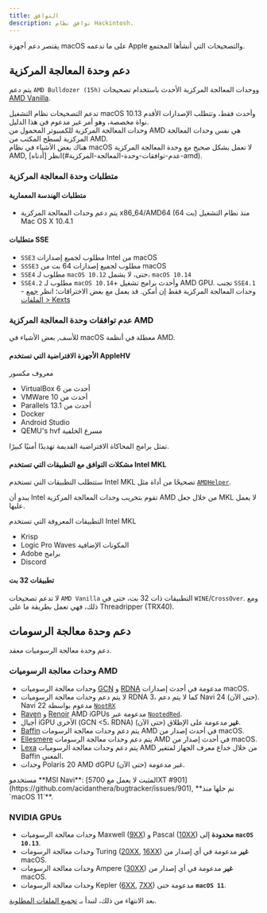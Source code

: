 ```yaml
---
title: التوافق
description: توافق نظام Hackintosh.
---
```



يقتصر دعم أجهزة macOS على ما تدعمه Apple والتصحيحات التي أنشأها المجتمع.

## دعم وحدة المعالجة المركزية

يتم دعم `AMD Bulldozer (15h)` ووحدات المعالجة المركزية الأحدث باستخدام تصحيحات [AMD Vanilla](https://github.com/AMD-OSX/AMD_Vanilla).

<Aside type="caution">
تدعم التصحيحات نظام التشغيل macOS 10.13 وأحدث فقط، وتتطلب الإصدارات الأقدم نواة مخصصة، وهو أمر غير مدعوم في هذا الدليل.
</Aside>

<Aside type="tip">
وحدات المعالجة المركزية للكمبيوتر المحمول من AMD هي نفس وحدات المعالجة المركزية لسطح المكتب من AMD.
</Aside>

<Aside type="danger">
هناك بعض الأشياء في نظام macOS لا تعمل بشكل صحيح مع وحدة المعالجة المركزية AMD, انظر [أدناه](#عدم-توافقات-وحدة-المعالجة-المركزية-amd).
</Aside>

### متطلبات وحدة المعالجة المركزية

#### متطلبات الهندسة المعمارية

- يتم دعم وحدات المعالجة المركزية x86_64/AMD64 (64 بت) منذ نظام التشغيل Mac OS X 10.4.1

#### متطلبات SSE

- `SSE3` مطلوب لجميع إصدارات Intel من macOS
- `SSSE3` مطلوب لجميع إصدارات 64 بت من macOS
- `SSE4` مطلوب لـ `macOS 10.12` حتى، لا يشمل، `macOS 10.14`
- `SSE4.2` مطلوب لـ `macOS 10.14`+ وأحدث برامج تشغيل AMD GPU. تجنب `SSE4.1` - وحدات المعالجة المركزية فقط إن أمكن. قد يعمل مع بعض الاختراقات؛ انظر [جمع الملفات > Kexts](/ar/guides/hackintosh/gathering-files/kexts/)

### عدم توافقات وحدة المعالجة المركزية AMD

للأسف, بعض الأشياء في macOS معطلة في أنظمة AMD.

#### الأجهزة الافتراضية التي تستخدم AppleHV

معروف مكسور

- VirtualBox أحدث من 6
- VMWare أحدث من 10
- Parallels أحدث من 13.1
- Docker
- Android Studio
- QEMU's hvf مسرع الخلفية

<Aside type="danger">
تمثل برامج المحاكاة الافتراضية القديمة تهديدًا أمنيًا كبيرًا.
</Aside>

#### مشكلات التوافق مع التطبيقات التي تستخدم Intel MKL

ستتطلب التطبيقات التي تستخدم Intel MKL تصحيحًا من أداة مثل [`AMDHelper`](https://github.com/alvindimas05/AMDHelper).

يبدو أن Intel تقوم بتخريب وحدات المعالجة المركزية AMD من خلال جعل MKL لا يعمل عليها.

التطبيقات المعروفة التي تستخدم Intel MKL

- Krisp
- Logic Pro Waves المكونات الإضافية
- Adobe برامج
- Discord

#### تطبيقات 32 بت

لا تدعم تصحيحات `AMD Vanilla` التطبيقات ذات 32 بت، حتى في `WINE`/`CrossOver`. ومع ذلك، فهي تعمل بطريقة ما على Threadripper (TRX40).

## دعم وحدة معالجة الرسومات

دعم وحدة معالجة الرسوميات معقد.

### وحدات معالجة الرسوميات AMD

- وحدات معالجة الرسوميات [GCN](https://en.wikipedia.org/wiki/Graphics_Core_Next) و [RDNA](<https://en.wikipedia.org/wiki/RDNA_(microarchitecture)>) مدعومة في أحدث إصدارات macOS.
- لا يتم دعم وحدات معالجة الرسوميات RDNA 3، كما لا يتم دعم Navi 24 (حتى الآن). Navi 22 مدعوم بواسطة [`NootRX`](/ar/applehax/nootrx/)
- [Raven](https://www.techpowerup.com/gpu-specs/amd-raven.g816) و [Renoir](https://www.techpowerup.com/gpu-specs/amd-renoir.g1058) AMD iGPUs مدعومة عبر [`NootedRed`](/ar/applehax/nootedred/).
- أجيال iGPU الأخرى (GCN \<5، RDNA) **غير** مدعومة على الإطلاق (حتى الآن).
- [Baffin](https://www.techpowerup.com/gpu-specs/amd-baffin.g796) يتم دعم وحدات معالجة الرسومات AMD في أحدث إصدار من macOS.
- [Ellesmere](https://www.techpowerup.com/gpu-specs/amd-ellesmere.g795) يتم دعم وحدات معالجة الرسومات AMD في أحدث إصدار من macOS.
- [Lexa](https://www.techpowerup.com/gpu-specs/amd-lexa.g806) يتم دعم وحدات معالجة الرسوميات AMD من خلال خداع معرف الجهاز لمتغير Baffin المعني.
- وحدات Polaris 20 AMD dGPU غير مدعومة (حتى الآن).

<Aside type="danger">
مستخدمو **MSI Navi**: [المثبت لا يعمل مع 5700XT #901](https://github.com/acidanthera/bugtracker/issues/901), **تم حلها منذ `macOS 11`**.
</Aside>

### NVIDIA GPUs

- وحدات معالجة الرسوميات Maxwell ([9XX](https://en.wikipedia.org/wiki/GeForce_900_series)) و Pascal ([10XX](https://en.wikipedia.org/wiki/GeForce_10_series)) **محدودة** إلى **`macOS 10.13`**.
- وحدات معالجة الرسومات Turing ([20XX](https://en.wikipedia.org/wiki/GeForce_20_series), [16XX](https://en.wikipedia.org/wiki/GeForce_16_series)) **غير** مدعومة في أي إصدار من macOS.
- وحدات معالجة الرسومات Ampere ([30XX](https://en.wikipedia.org/wiki/GeForce_30_series)) **غير** مدعومة في أي إصدار من macOS.
- وحدات معالجة الرسومات Kepler ([6XX](https://en.wikipedia.org/wiki/GeForce_600_series), [7XX](https://en.wikipedia.org/wiki/GeForce_700_series)) مدعومة حتى **`macOS 11`**.

بعد الانتهاء من ذلك، لنبدأ بـ [تجميع الملفات المطلوبة](/ar/guides/hackintosh/gathering-files/).
